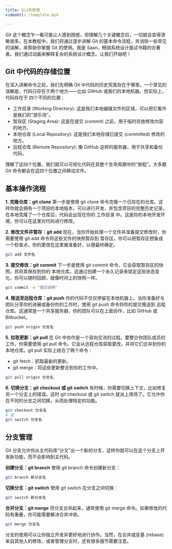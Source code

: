 ```yaml
---
title: Git的原理
videoUrl: /template.mp4

---
```

Git 这个概念乍一看可能让人感到困惑，但理解几个关键概念后，一切就会变得清晰很多。在本教程中，我们将通过逐步讲解 Git 的基本命令流程，并消除一些常见的误解，来帮助你掌握 Git 的使用。我是 Saan，畅销系统设计面试书籍的合著者。我们通过动画来解释复杂的系统设计概念。让我们开始吧！

## Git 中代码的存储位置
在深入讲解命令之前，我们先明确 Git 中代码的历史究竟存在于哪里。一个常见的误解是，代码只存在于两个地方——比如 GitHub 或我们的本地机器。但实际上，代码存在于 四个不同的位置：
- 工作目录 (Working Directory): 这是我们本地编辑文件的区域，可以把它看作是我们的“游乐场”。
- 暂存区 (Staging Area): 这是在提交 (commit) 之前，用于临时存放修改内容的地方。
- 本地仓库 (Local Repository): 这是我们本地存储已提交 (committed) 修改的地方。
- 远程仓库 (Remote Repository): 像 GitHub 这样的服务器，用于共享和备份代码。

理解了这四个位置，我们就可以可视化代码在其整个生命周期中的“旅程”。大多数 Git 命令都会在这四个位置之间移动文件。

## 基本操作流程

**1. 克隆仓库：git clone**
第一步是使用 git clone 命令克隆一个已存在的仓库。这样你就会拥有一个项目的本地版本，可以进行开发，并包含项目的完整历史记录。
在本地克隆了一个仓库后，代码会出现在你的 工作目录 中。这是你的本地开发环境，你可以在这里对代码进行修改。

**2. 修改文件并暂存：git add**
现在，当你开始处理一个文件并准备提交修改时，你需要使用 git add 命令将这些文件的快照暂存到 暂存区。你可以把暂存区想象成一个检查点，你的更改在这里被准备好，以便最终确定。
```bash
git add 文件名
```

**3. 提交修改：git commit**
下一步是使用 git commit 命令，它会获取暂存区的快照，并将其保存到你的 本地仓库。这通过创建一个永久记录来锁定这些状态变化，你可以随时回顾，就像时间上的快照一样。
```bash
git commit -m "提交说明"
```

**4. 推送至远程仓库：git push**
你的代码不仅仅停留在本地机器上。当你准备好与团队分享你的进展或备份你的工作时，使用 git push 命令将你的提交推送到 远程仓库。这通常是一个共享服务器，你的团队可以在上面协作，比如 GitHub 或 Bitbucket。
```bash
git push origin 分支名
```

**5. 拉取更新：git pull**
在 Git 中协作是一个双向交流的过程。要整合你团队成员的工作，你需要使用 git pull 命令。它会从远程仓库获取更改，并将它们合并到你的本地仓库。git pull 实际上结合了两个命令：
- git fetch：抓取最新的更新。
- git merge：将这些更新整合到你的工作中。
```bash
git pull origin 分支名
```

**6. 切换分支：git checkout 或 git switch**
有时候，你需要切换上下文，比如修复另一个分支上的错误。这时 git checkout 或 git switch 就派上用场了。它允许你在不同的分支之间切换，从而处理特定的功能。
```bash
git checkout 分支名
# 或
git switch 分支名
```

## 分支管理
Git 分支允许你从主代码库“分叉”出一个新的分支，这样你就可以在这个分支上开发新功能，而不会影响到主代码。

**创建分支：git branch**
使用 git branch 命令创建新分支：
```bash
git branch 新分支名
```

**切换分支：git switch**
使用 git switch 在分支之间切换：
```bash
git switch 新分支名
```

**合并分支：git merge**
将分支合并起来，通常使用 git merge 命令。如果修改的代码有重叠，你可能需要解决合并冲突。
```bash
git merge 分支名
```

分支的使用可以让你独立开发并更好地进行协作。当然，在合并或变基 (rebase) 来自其他人的修改，或者管理分支时，还有很多细节需要注意。
